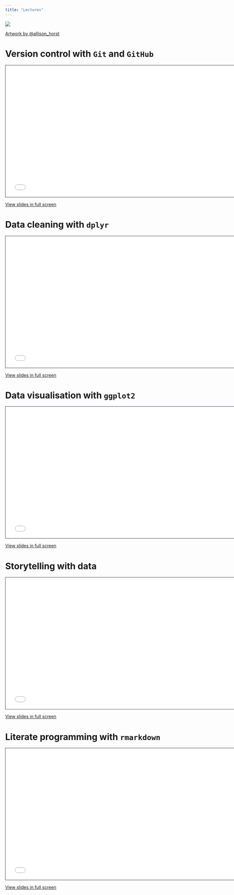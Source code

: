 ```yaml
---
title: "Lectures"
---
```


![](../images/horst/behold.png)

::: {.figLab}
[Artwork by @allison_horst](https://twitter.com/allison_horst)
:::

# Version control with `Git` and `GitHub`

```{=html}
<iframe src="lecture-git-github.html" height="420" width="747" style="border: 1px solid #2e3846;"></iframe>
```

<a href='lecture-git-github.html' target="_blank">View slides in full screen</a>


# Data cleaning with `dplyr`

```{=html}
<iframe src="lecture-data-cleaning.html" height="420" width="747" style="border: 1px solid #2e3846;"></iframe>
```

<a href='lecture-data-cleaning.html' target="_blank">View slides in full screen</a>


# Data visualisation with `ggplot2`

```{=html}
<iframe src="lecture-data-vis.html" height="420" width="747" style="border: 1px solid #2e3846;"></iframe>
```

<a href='lecture-data-vis.html' target="_blank">View slides in full screen</a>

# Storytelling with data

```{=html}
<iframe src="lecture-storytelling.html" height="420" width="747" style="border: 1px solid #2e3846;"></iframe>
```

<a href='lecture-storytelling.html' target="_blank">View slides in full screen</a>


# Literate programming with `rmarkdown`

```{=html}
<iframe src="lecture-literate-programming.html" height="420" width="747" style="border: 1px solid #2e3846;"></iframe>
```

<a href='lecture-literate-programming.html' target="_blank">View slides in full screen</a>
